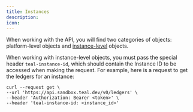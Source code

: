 ```yaml
---
title: Instances
description:
icon: 
---
```


When working with the API, you will find two categories of objects: platform-level objects and 
[instance-level](/api-reference/instances/create-instance) objects.

When working with instance-level objects, you must pass the special header `teal-instance-id`, which
should contain the Instance ID to be accessed when making the request. For example, here is a request
to get the ledgers for an instance:

``` Shell
curl --request get \
--url 'https://api.sandbox.teal.dev/v0/ledgers' \
--header 'Authorization: Bearer <token>' \
--header 'teal-instance-id: <instance_id>'
```